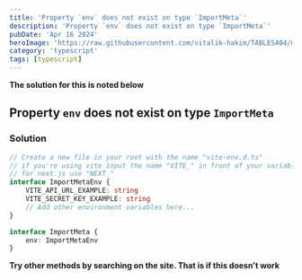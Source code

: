 ```yaml
---
title: 'Property `env` does not exist on type `ImportMeta`'
description: 'Property `env` does not exist on type `ImportMeta`'
pubDate: 'Apr 16 2024'
heroImage: 'https://raw.githubusercontent.com/vitalik-hakim/TABLES404/main/error_b/typescript.png'
category: 'typescript'
tags: [typescript]
---
```


**The solution for this is noted below**

## Property `env` does not exist on type `ImportMeta`

### Solution

```typescript
// Create a new file in your root with the name "vite-env.d.ts"
// if you're using vite input the name "VITE_" in front of your variables
// for next.js use "NEXT_"
interface ImportMetaEnv {
	VITE_API_URL_EXAMPLE: string
	VITE_SECRET_KEY_EXAMPLE: string
	// Add other environment variables here...
}

interface ImportMeta {
	env: ImportMetaEnv
}
```

**Try other methods by searching on the site. That is if this doesn't work**
